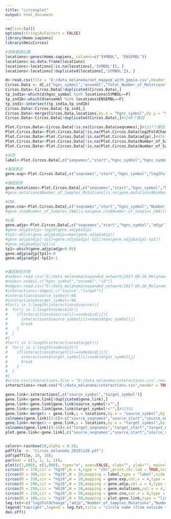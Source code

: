 ---
title: "circosplot"
output: html_document
---
```{r}
rm(list=ls())
options(stringsAsFactors = FALSE)
library(Homo.sapiens)
library(OmicCircos)

#获取基因位置
locations<-genes(Homo.sapiens, columns=c("SYMBOL", "ENSEMBL"))
locations<-as.data.frame(locations)
locations<-locations[!is.na(locations[,'SYMBOL']), ]
locations<-locations[!duplicated(locations[,'SYMBOL']), ]

d<-read.csv(file = 'E:/data_melanoma/net_mapped_with_gepia.csv',header = TRUE)
Circos.Data <- d[,c("hgnc_symbol","ensembl","Total_Number_of_Mutations","Number_of_Samples_Mutations","Percentage_of_Samples_Mutations","CNA","Number_of_Samples_CNA","Percentage_of_Samples_CNA","Median_Tumor","Median_Normal","log2FoldChange","adjp")]
Circos.Data<-Circos.Data[!duplicated(Circos.Data),]
tp_ind1a<-which(d$hgnc_symbol %in% locations$SYMBOL==F)
tp_ind1b<-which(d$ensembl %in% locations$ENSEMBL==F)
tp_ind1<-intersect(tp_ind1a,tp_ind1b)
Circos.Data<-Circos.Data[-tp_ind1,]
Circos.Data<-merge(Circos.Data,locations,by.x = "hgnc_symbol",by.y = "SYMBOL",all.x=T)
Circos.Data<-Circos.Data[!duplicated(Circos.Data),]#1248个基因

Plot.Circos.Data<-Circos.Data[!is.na(Circos.Data$seqnames),]#1217个基因
Plot.Circos.Data<-Plot.Circos.Data[!is.na(Plot.Circos.Data$log2FoldChange),]#456个基因
Plot.Circos.Data<-Plot.Circos.Data[!is.na(Plot.Circos.Data$adjp),]#456个基因
Plot.Circos.Data<-Plot.Circos.Data[!is.na(Plot.Circos.Data$Number_of_Samples_Mutations),]#449个基因
Plot.Circos.Data<-Plot.Circos.Data[!is.na(Plot.Circos.Data$Number_of_Samples_CNA),]#403个基因

#标签
label<-Plot.Circos.Data[,c("seqnames","start","hgnc_symbol","hgnc_symbol")]

#基因表达
gene.exp<-Plot.Circos.Data[,c("seqnames","start","hgnc_symbol","log2FoldChange")]

#基因突变
gene.mutations<-Plot.Circos.Data[,c("seqnames","start","hgnc_symbol","Number_of_Samples_Mutations")]
#gene.mutations$Number_of_Samples_Mutations[is.na(gene.mutations$Number_of_Samples_Mutations)]=0

#CNA
gene.cna<-Plot.Circos.Data[,c("seqnames","start","hgnc_symbol","Number_of_Samples_CNA")]
#gene.cna$Number_of_Samples_CNA[is.na(gene.cna$Number_of_Samples_CNA)]=0

#p值
gene.adjp<-Plot.Circos.Data[,c("seqnames","start","hgnc_symbol","adjp")]
#gene.adjp$adjp=-log10(gene.adjp$adjp)
#tp1<-which(gene.adjp$adjp==max(gene.adjp$adjp))
#gene.adjp$adjp[-tp1]=gene.adjp$adjp[-tp1]/max(gene.adjp$adjp[-tp1])
#gene.adjp$adjp[tp1]=1
tp1<-which(gene.adjp$adjp<0.05)
gene.adjp$adjp[tp1]<-0
gene.adjp$adjp[-tp1]<-1


#基因相互作用
#nodes<-read.csv("E:/data_melanoma/expanded_network/2017-06-26_Melanoma_Map.xml_gene_singleThre_noLncRNA.gml default node.csv",header = TRUE)
#nodes<-nodes[,c("hgnc_symbol","ensembl","id")]
#edges<-read.csv("E:/data_melanoma/expanded_network/2017-06-26_Melanoma_Map.xml_gene_singleThre_noLncRNA.gml default edge.csv",header = TRUE)
#interactions<-edges[,c("source","target")]
#interactions$source_symbol<-NA
#interactions$target_symbol<-NA
#for(i in 1:length(interactions$source)){
#  for(j in 1:length(nodes$id)){
#    if(interactions$source[i]==nodes$id[j]){
#      interactions$source_symbol[i]=nodes$hgnc_symbol[j]
#      break
#    }
#  }
#}
#for(i in 1:length(interactions$target)){
#  for(j in 1:length(nodes$id)){
#    if(interactions$target[i]==nodes$id[j]){
#      interactions$target_symbol[i]=nodes$hgnc_symbol[j]
#      break
#    }
#  }
#}
#write.csv(interactions,file = "E:/data_melanoma/interactions.csv",row.names = FALSE)
interactions<-read.csv("E:/data_melanoma/interactions.csv",header = TRUE)

gene.link<-interactions[,c("source_symbol","target_symbol")]
gene.link<-gene.link[!duplicated(gene.link),]
gene.link<-gene.link[gene.link$source_symbol!="",]
gene.link<-gene.link[gene.link$target_symbol!="",]#12352
gene.link<-merge(x = gene.link,y = locations,by.x = "source_symbol",by.y = "SYMBOL")
colnames(gene.link)[3:8]<-c("source_seqnames","source_start","source_end","source_width","source_strand","source_ENSEMBL")
gene.link<-merge(x = gene.link,y = locations,by.x = "target_symbol",by.y = "SYMBOL")
colnames(gene.link)[9:14]<-c("target_seqnames","target_start","target_end","target_width","target_strand","target_ENSEMBL")
plot.gene.link<-gene.link[,c("source_seqnames","source_start","source_symbol","target_seqnames","target_start","target_symbol")]


colors<-rainbow(10,alpha = 0.5);
pdffile  <- "Circos_melanoma_20191128.pdf";
pdf(pdffile, 10, 10);
par(mar = c(1, 1, 1, 1));
plot(c(1,800), c(1,800), type="n", axes=FALSE, xlab="", ylab="", main="");
circos(R = 370,cir = "hg19",W = 4,type = "chr",print.chr.lab = TRUE,scale = TRUE);#最外层染色体信息
circos(R = 380,cir = "hg19",W = 20,mapping = label,type = "label",side = "out",cex = 0.3,col = c("black","blue","red"),scale = TRUE)#标签
circos(R = 330,cir = "hg19",W = 20,mapping = gene.exp,col.v = 4,type = "heatmap",B = FALSE,lwd = 2,scale = TRUE,col.bar = TRUE);#次外层基因表达热图
circos(R = 290,cir = "hg19",W = 20,mapping = gene.adjp,col.v = 4,type = "heatmap",B = FALSE,lwd = 2,scale = TRUE,col.bar = TRUE,col.bar.po = "bottomright");#第三层p值热图
circos(R = 250,cir = "HG19",W = 50,mapping = gene.mutations,col.v = 4,type = "l",B = FALSE,col = colors[1],lwd = 2,cutoff = 0,scale = TRUE)#第四层基因突变曲线
circos(R = 210,cir = "hg19",W = 50,mapping = gene.cna,col.v = 4,type = "l",B = FALSE,col = colors[2],lwd = 2,cutoff = 0,scale = TRUE);#第五层CNA曲线
circos(R = 180,cir = "hg19",W = 50,mapping = plot.gene.link,type = "link",lwd = 2,col = "lightgray");#最内层基因相互作用连线
leg.txt<-c("log2FoldChange","adjp","Number_of_Samples_Mutations","Number_of_Samples_CNA");
legend("topright",legend = leg.txt,title = "circle name (from outside to inside)",title.col = "red",cex = 0.7);
dev.off()
```

